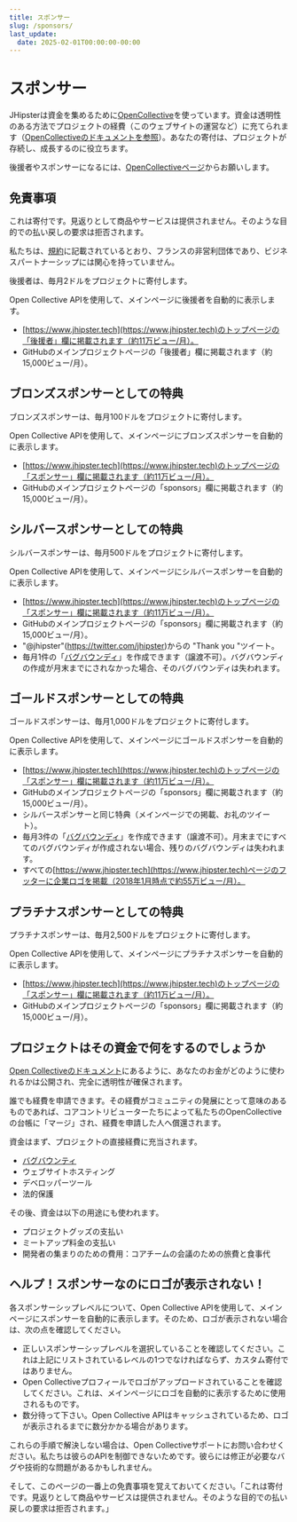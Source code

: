 ```yaml
---
title: スポンサー
slug: /sponsors/
last_update:
  date: 2025-02-01T00:00:00-00:00
---
```

# <i class="fa fa-usd"></i> スポンサー

JHipsterは資金を集めるために[OpenCollective](https://opencollective.com/generator-jhipster)を使っています。資金は透明性のある方法でプロジェクトの経費（このウェブサイトの運営など）に充てられます（[OpenCollectiveのドキュメントを参照](https://opencollective.com/how-it-works)）。あなたの寄付は、プロジェクトが存続し、成長するのに役立ちます。

後援者やスポンサーになるには、[OpenCollectiveページ](https://opencollective.com/generator-jhipster)からお願いします。

## 免責事項

これは寄付です。見返りとして商品やサービスは提供されません。そのような目的での払い戻しの要求は拒否されます。

私たちは、[規約](/association/)に記載されているとおり、フランスの非営利団体であり、ビジネスパートナーシップには関心を持っていません。

後援者は、毎月2ドルをプロジェクトに寄付します。

Open Collective APIを使用して、メインページに後援者を自動的に表示します。

- [https://www.jhipster.tech](https://www.jhipster.tech)のトップページの「後援者」欄に掲載されます（約11万ビュー/月）。
- GitHubのメインプロジェクトページの「後援者」欄に掲載されます（約15,000ビュー/月）。

## ブロンズスポンサーとしての特典

ブロンズスポンサーは、毎月100ドルをプロジェクトに寄付します。

Open Collective APIを使用して、メインページにブロンズスポンサーを自動的に表示します。

- [https://www.jhipster.tech](https://www.jhipster.tech)のトップページの「スポンサー」欄に掲載されます（約11万ビュー/月）。
- GitHubのメインプロジェクトページの「sponsors」欄に掲載されます（約15,000ビュー/月）。

## シルバースポンサーとしての特典

シルバースポンサーは、毎月500ドルをプロジェクトに寄付します。

Open Collective APIを使用して、メインページにシルバースポンサーを自動的に表示します。

- [https://www.jhipster.tech](https://www.jhipster.tech)のトップページの「スポンサー」欄に掲載されます（約11万ビュー/月）。
- GitHubのメインプロジェクトページの「sponsors」欄に掲載されます（約15,000ビュー/月）。
- "@jhipster"(https://twitter.com/jhipster)からの "Thank you "ツイート。
- 毎月1件の「[バグバウンディ](/bug-bounties/)」を作成できます（譲渡不可）。バグバウンディの作成が月末までにされなかった場合、そのバグバウンディは失われます。

## ゴールドスポンサーとしての特典

ゴールドスポンサーは、毎月1,000ドルをプロジェクトに寄付します。

Open Collective APIを使用して、メインページにゴールドスポンサーを自動的に表示します。

- [https://www.jhipster.tech](https://www.jhipster.tech)のトップページの「スポンサー」欄に掲載されます（約11万ビュー/月）。
- GitHubのメインプロジェクトページの「sponsors」欄に掲載されます（約15,000ビュー/月）。
- シルバースポンサーと同じ特典（メインページでの掲載、お礼のツイート）。
- 毎月3件の「[バグバウンディ](/bug-bounties/)」を作成できます（譲渡不可）。月末までにすべてのバグバウンディが作成されない場合、残りのバグバウンディは失われます。
- すべての[https://www.jhipster.tech](https://www.jhipster.tech)ページのフッターに企業ロゴを掲載（2018年1月時点で約55万ビュー/月）。

## プラチナスポンサーとしての特典

プラチナスポンサーは、毎月2,500ドルをプロジェクトに寄付します。

Open Collective APIを使用して、メインページにプラチナスポンサーを自動的に表示します。

- [https://www.jhipster.tech](https://www.jhipster.tech)のトップページの「スポンサー」欄に掲載されます（約11万ビュー/月）。
- GitHubのメインプロジェクトページの「sponsors」欄に掲載されます（約15,000ビュー/月）。

## プロジェクトはその資金で何をするのでしょうか

[Open Collectiveのドキュメント](https://docs.opencollective.com)にあるように、あなたのお金がどのように使われるかは公開され、完全に透明性が確保されます。

誰でも経費を申請できます。その経費がコミュニティの発展にとって意味のあるものであれば、コアコントリビューターたちによって私たちのOpenCollectiveの台帳に「マージ」され、経費を申請した人へ償還されます。

資金はまず、プロジェクトの直接経費に充当されます。

- [バグバウンティ](/bug-bounties)
- ウェブサイトホスティング
- デベロッパーツール
- 法的保護

その後、資金は以下の用途にも使われます。

- プロジェクトグッズの支払い
- ミートアップ料金の支払い
- 開発者の集まりのための費用：コアチームの会議のための旅費と食事代

## ヘルプ！スポンサーなのにロゴが表示されない！

各スポンサーシップレベルについて、Open Collective APIを使用して、メインページにスポンサーを自動的に表示します。そのため、ロゴが表示されない場合は、次の点を確認してください。

- 正しいスポンサーシップレベルを選択していることを確認してください。これは上記にリストされているレベルの1つでなければならず、カスタム寄付ではありません。
- Open Collectiveプロフィールでロゴがアップロードされていることを確認してください。これは、メインページにロゴを自動的に表示するために使用されるものです。
- 数分待って下さい。Open Collective APIはキャッシュされているため、ロゴが表示されるまでに数分かかる場合があります。

これらの手順で解決しない場合は、Open Collectiveサポートにお問い合わせください。私たちは彼らのAPIを制御できないためです。彼らには修正が必要なバグや技術的な問題があるかもしれません。

そして、このページの一番上の免責事項を覚えておいてください。「これは寄付です。見返りとして商品やサービスは提供されません。そのような目的での払い戻しの要求は拒否されます。」